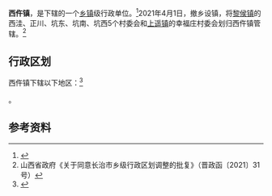 {{中国乡级行政区
|景观照片文件名 = 
|景观照片描述 = 
|汉语拼音 = 
|其他语言 = 
|其他语言名称 = 
|旧称 = 
|地名出处 = 
|位置图文件名 = 
|位置图描述 = 
|自定义图片= 
|建置时间 = 
|政府驻地 = 西仵村
|毗邻 = 
|总面积 = 
|总人口 = 
|总人口年份 = 
|户籍人口 = 
|户籍人口年份 = 
|常住人口 = 
|常住人口年份 = 
|人口密度 = 
|GDP = 
|GDP年份 = 
|邮政编码 = 
|电话区号 = 355
|官方网站 = 
|网站名称 = 
|14/04/26/200/000}}

'''西仵镇'''，是{{PRC admin/fullname|14/04/26/200/000|3}}下辖的一个[[乡镇|乡镇]]级行政单位。<ref>{{PRC admin/ref sgc|{{PRC admin/parent|14/04/26/200/000}}}}</ref>2021年4月1日，撤乡设镇，将[[黎侯镇|黎侯镇]]的西洼、正川、坑东、坑南、坑西5个村委会和[[上遥镇|上遥镇]]的幸福庄村委会划归西仵镇管辖。<ref>山西省政府《关于同意长治市乡级行政区划调整的批复》（晋政函〔2021〕31号）</ref>

== 行政区划 ==

西仵镇下辖以下地区：<ref>{{PRC admin/ref sgc|14/04/26/200/000}}</ref>

{{PRC admin/children|14/04/26/200/000}}。

== 参考资料 ==

{{reflist}}

{{PRC admin/navcat|14/04/26/200/000}}
